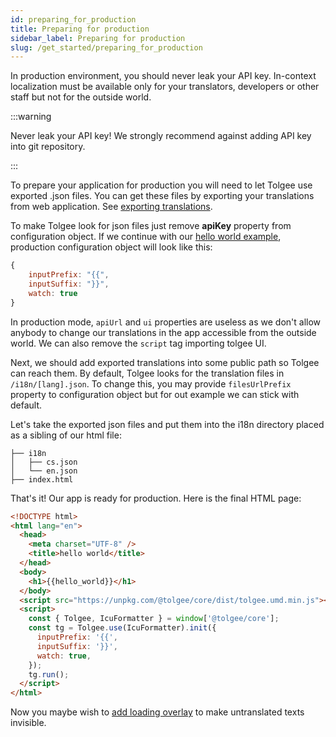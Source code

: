 ```yaml
---
id: preparing_for_production
title: Preparing for production
sidebar_label: Preparing for production
slug: /get_started/preparing_for_production
---
```


In production environment, you should never leak your API key. In-context localization must be available only for your translators,
developers or other staff but not for the outside world.

:::warning

Never leak your API key! We strongly recommend against adding API key into git repository.

:::

To prepare your application for production you will need to let Tolgee use exported .json files.
You can get these files by exporting your translations from web application.
See [exporting translations](/platform/projects_and_organizations/export).

To make Tolgee look for json files just remove **apiKey** property from configuration object. If we continue with
our [hello world example](hello_world), production configuration object will look like this:

```javascript
{
    inputPrefix: "{{",
    inputSuffix: "}}",
    watch: true
}
```

In production mode, `apiUrl` and `ui` properties are useless as we don't allow anybody to change our translations in
the app accessible from the outside world. We can also remove the `script` tag importing tolgee UI.

Next, we should add exported translations into some public path so Tolgee can reach them.
By default, Tolgee looks for the translation files in `/i18n/[lang].json`.
To change this, you may provide `filesUrlPrefix` property to configuration object but for out example we can stick with
default.

Let's take the exported json files and put them into the i18n directory placed as a sibling of our html file:

```
├── i18n
│   ├── cs.json
│   └── en.json
├── index.html
```

That's it! Our app is ready for production. Here is the final HTML page:

```html
<!DOCTYPE html>
<html lang="en">
  <head>
    <meta charset="UTF-8" />
    <title>hello world</title>
  </head>
  <body>
    <h1>{{hello_world}}</h1>
  </body>
  <script src="https://unpkg.com/@tolgee/core/dist/tolgee.umd.min.js"></script>
  <script>
    const { Tolgee, IcuFormatter } = window['@tolgee/core'];
    const tg = Tolgee.use(IcuFormatter).init({
      inputPrefix: '{{',
      inputSuffix: '}}',
      watch: true,
    });
    tg.run();
  </script>
</html>
```

Now you maybe wish to [add loading overlay](adding_loading_overlay.mdx) to make untranslated texts invisible.
